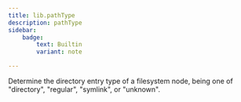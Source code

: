 ```yaml
---
title: lib.pathType
description: pathType
sidebar:
    badge: 
        text: Builtin
        variant: note

---
```



Determine the directory entry type of a filesystem node, being
one of "directory", "regular", "symlink", or "unknown".
